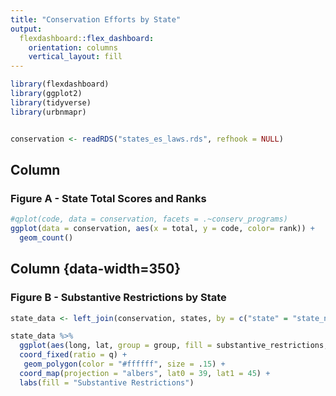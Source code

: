 ```yaml
---
title: "Conservation Efforts by State"
output: 
  flexdashboard::flex_dashboard:
    orientation: columns
    vertical_layout: fill
---
```


```r
library(flexdashboard)
library(ggplot2)
library(tidyverse)
library(urbnmapr)


conservation <- readRDS("states_es_laws.rds", refhook = NULL)
```

Column {data-width=650}
-----------------------------------------------------------------------

### Figure A - State Total Scores and Ranks


```r
#qplot(code, data = conservation, facets = .~conserv_programs)
ggplot(data = conservation, aes(x = total, y = code, color= rank)) + 
  geom_count()

```



Column {data-width=350}  {data-height=700}
-----------------------------------------------------------------------

### Figure B - Substantive Restrictions by State
```r



state_data <- left_join(conservation, states, by = c("state" = "state_name")) 

state_data %>%
  ggplot(aes(long, lat, group = group, fill = substantive_restrictions, color=code)) +
  coord_fixed(ratio = q) +
   geom_polygon(color = "#ffffff", size = .15) +
  coord_map(projection = "albers", lat0 = 39, lat1 = 45) +
  labs(fill = "Substantive Restrictions") 
 
```




